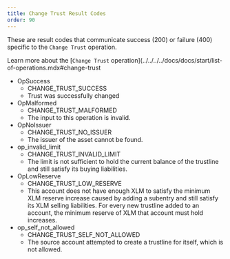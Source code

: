 ```yaml
---
title: Change Trust Result Codes
order: 90
---
```



These are result codes that communicate success (200) or failure (400) specific to the `Change Trust` operation.

Learn more about the [`Change Trust` operation](../../../../docs/docs/start/list-of-operations.mdx#change-trust
<AttributeTable>

- OpSuccess
  - CHANGE_TRUST_SUCCESS
  - Trust was successfully changed
- OpMalformed
  - CHANGE_TRUST_MALFORMED
  - The input to this operation is invalid.
- OpNoIssuer
  - CHANGE_TRUST_NO_ISSUER
  - The issuer of the asset cannot be found.
- op_invalid_limit
  - CHANGE_TRUST_INVALID_LIMIT
  - The limit is not sufficient to hold the current balance of the trustline and still satisfy its buying liabilities.
- OpLowReserve
  - CHANGE_TRUST_LOW_RESERVE
  - This account does not have enough XLM to satisfy the minimum XLM reserve increase caused by adding a subentry and still satisfy its XLM selling liabilities. For every new trustline added to an account, the minimum reserve of XLM that account must hold increases.
- op_self_not_allowed
  - CHANGE_TRUST_SELF_NOT_ALLOWED
  - The source account attempted to create a trustline for itself, which is not allowed.

</AttributeTable>
